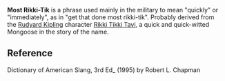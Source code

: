 '''Most Rikki-Tik''' is a phrase used mainly in the military to mean "quickly" or "immediately", as in "get that done most rikki-tik". Probably derived from the [[Rudyard Kipling]] character [[Rikki Tikki Tavi]], a quick and quick-witted Mongoose  in the story of the name.

==Reference==
Dictionary of American Slang, 3rd Ed_ (1995) by Robert L. Chapman